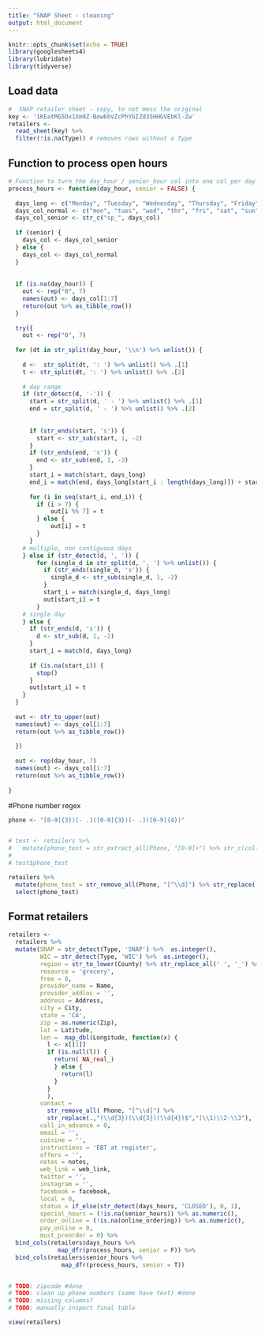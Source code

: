 ```yaml
---
title: "SNAP Sheet - cleaning"
output: html_document
---
```


```r
knitr::opts_chunk$set(echo = TRUE)
library(googlesheets4)
library(lubridate)
library(tidyverse)
```

## Load data

```r
#  SNAP retailer sheet - copy, to not mess the original
key <- '1KEatMG5Dx1Xm9Z-Bow60vZcPhYGIZd35HHGVEbKl-Zw'
retailers <- 
  read_sheet(key) %>% 
  filter(!is.na(Type)) # removes rows without a Type
```

## Function to process open hours

```r
# Function to turn the day_hour / senior_hour col into one col per day 
process_hours <- function(day_hour, senior = FALSE) {
  
  days_long <- c("Monday", "Tuesday", "Wednesday", "Thursday", "Friday", "Saturday", "Sunday", "Monday", "Tuesday", "Wednesday", "Thursday", "Friday", "Saturday", "Sunday")
  days_col_normal <- c("mon", "tues", "wed", "thr", "fri", "sat", "sun", "mon", "tues", "wed", "thr", "fri", "sat", "sun")
  days_col_senior <- str_c("sp_", days_col)
  
  if (senior) {
    days_col <- days_col_senior
  } else {
    days_col <- days_col_normal
  }
  
  
  if (is.na(day_hour)) {
    out <- rep("0", 7)
    names(out) <- days_col[1:7]
    return(out %>% as_tibble_row())
  }
  
  try({
    out <- rep("0", 7)
  
  for (dt in str_split(day_hour, '\\n') %>% unlist()) {
    
    d <-  str_split(dt, ': ') %>% unlist() %>% .[1]
    t <- str_split(dt, ': ') %>% unlist() %>% .[2]
    
    # day range
    if (str_detect(d, '-')) {
      start = str_split(d, ' - ') %>% unlist() %>% .[1]
      end = str_split(d, ' - ') %>% unlist() %>% .[2]
  
      
      if (str_ends(start, 's')) {
        start <- str_sub(start, 1, -2)
      }
      if (str_ends(end, 's')) {
        end <- str_sub(end, 1, -2)
      }
      start_i = match(start, days_long)
      end_i = match(end, days_long[start_i : length(days_long)]) + start_i - 1
      
      for (i in seq(start_i, end_i)) {
        if (i > 7) {
            out[i %% 7] = t
        } else {
            out[i] = t
        }
      }
    # multiple, non contiguous days
    } else if (str_detect(d, ', ')) {
        for (single_d in str_split(d, ', ') %>% unlist()) {
          if (str_ends(single_d, 's')) {
            single_d <- str_sub(single_d, 1, -2)
          }
          start_i = match(single_d, days_long)
          out[start_i] = t
        }
    # single day
    } else {
      if (str_ends(d, 's')) {
        d <- str_sub(d, 1, -2)
      }
      start_i = match(d, days_long)
      
      if (is.na(start_i)) {
        stop()
      }
      out[start_i] = t
    }
  }
  
  out <- str_to_upper(out)
  names(out) <- days_col[1:7]
  return(out %>% as_tibble_row())
    
  })
  
  out <- rep(day_hour, 7)
  names(out) <- days_col[1:7]
  return(out %>% as_tibble_row())
  
}


```

#Phone number regex

```r
phone <- "[0-9]{3})[- .]([0-9]{3})[- .]([0-9]{4})"


# test <- retailers %>% 
#   mutate(phone_test = str_extract_all(Phone, "[0-9]+") %>% str_c(collapse = " ")) 
# 
# test$phone_test

retailers %>% 
  mutate(phone_test = str_remove_all(Phone, "[^\\d]") %>% str_replace(.,"(\\d{3})(\\d{3})(\\d{4})$","(\\1)\\2-\\3")) %>% 
  select(phone_test)

```


## Format retailers

```r
retailers <- 
  retailers %>% 
  mutate(SNAP = str_detect(Type, 'SNAP') %>%  as.integer(),
         WIC = str_detect(Type, 'WIC') %>%  as.integer(),
         region = str_to_lower(County) %>% str_replace_all(' ', '_') %>% str_c(., '_county'),
         resource = 'grocery',
         free = 0,
         provider_name = Name,
         provider_addloc = '',
         address = Address,
         city = City,
         state = 'CA',
         zip = as.numeric(Zip),
         lat = Latitude,
         lon =  map_dbl(Longitude, function(x) {
           l <- x[[1]]
           if (is.null(l)) {
             return( NA_real_)
             } else {
               return(l)
             }
           }
           ),
         contact = 
           str_remove_all( Phone, "[^\\d]") %>%
           str_replace(.,"(\\d{3})(\\d{3})(\\d{4})$","(\\1)\\2-\\3"), 
         call_in_advance = 0,
         email = '',
         cuisine = '',
         instructions = 'EBT at register',
         offers = '',
         notes = notes,
         web_link = web_link,
         twitter = '',
         instagram = '',
         facebook = facebook,
         local = 0,
         status = if_else(str_detect(days_hours, 'CLOSED'), 0, 1),
         special_hours = (!is.na(senior_hours)) %>% as.numeric(),
         order_online = (!is.na(online_ordering)) %>% as.numeric(),
         pay_online = 0,
         must_preorder = 0) %>%
  bind_cols(retailers$days_hours %>%
              map_dfr(process_hours, senior = F)) %>%
  bind_cols(retailers$senior_hours %>%
               map_dfr(process_hours, senior = T))


# TODO: zipcode #done 
# TODO: clean up phone numbers (some have text) #done 
# TODO: missing columns?  
# TODO: manually inspect final table

view(retailers)

```





